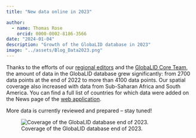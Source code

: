 ```yaml
---
title: "New data online in 2023"

author: 
  - name: Thomas Rose
    orcid: 0000-0002-8186-3566
date: "2024-01-04"
description: "Growth of the GlobaLID database in 2023"
image: "../assets/Blog_Data2023.png"
---
```


Thanks to the efforts of our [regional editors]() and the [GlobaLID Core Team](), the amount of data in the GlobaLID database grew significantly: from 2700 data points at the end of 2022 to more than 4100 data points. Our spatial coverage also increased with data from Sub-Saharan Africa and South America. You can find a full list of countries for which data were added on the News page of the [web application](https://globalid.dmt-lb.de/). 

More data is currently reviewed and prepared – stay tuned! 

![Coverage of the GlobaLID database end of 2023.](../assets/Blog_Data2023.png)